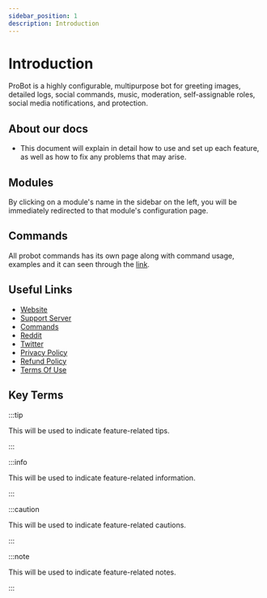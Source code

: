 ```yaml
---
sidebar_position: 1
description: Introduction
---
```


# Introduction  

ProBot is a highly configurable, multipurpose bot for greeting images, detailed logs, social commands, music, moderation, self-assignable roles, social media notifications, and protection.

## About our docs

- This document will explain in detail how to use and set up each feature, as well as how to fix any problems that may arise.

## Modules 

By clicking on a module's name in the sidebar on the left, you will be immediately redirected to that module's configuration page.

## Commands 

All probot commands has its own page along with command usage, examples and it can seen through the [link](https://probot.io/commands).

## Useful Links

- [Website](https://probot.io/)
- [Support Server](https://discord.gg/probot)
- [Commands](https://probot.io/commands)
- [Reddit](https://www.reddit.com/r/probot)
- [Twitter](https://twitter.com/tryProBot)
- [Privacy Policy](https://probot.io/privacy-policy)
- [Refund Policy](https://probot.io/refund-policy)
- [Terms Of Use](https://probot.io/terms-of-use)

## Key Terms

:::tip

This will be used to indicate feature-related tips.

:::

:::info

This will be used to indicate feature-related information.

:::

:::caution

This will be used to indicate feature-related cautions.

:::

:::note

This will be used to indicate feature-related notes.

:::
